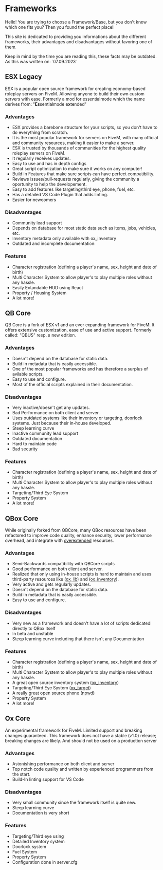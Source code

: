 
# Frameworks

Hello! You are trying to choose a Framework/Base, but you don't know which one fits you?
Then you found the perfect place!

This site is dedicated to providing you informations about the different frameworks, 
their advantages and disadvantages without favoring one of them.

<Callout type="info">
  Keep in mind by the time you are reading this, these facts may be outdated. 
  As this was written on: `07.09.2023`
</Callout>

## ESX Legacy
ESX is a popular open source framework for creating economy-based roleplay servers on FiveM. 
Allowing anyone to build their own custom servers with ease.
Formerly a mod for essentialmode which the name derives from: "**Es**sentialmode e**x**tended"

### Advantages
- ESX provides a barebone structure for your scripts, so you don't have to do everything from scratch.
- It is the most popular framework for servers on FiveM, with many official and community resources, making it easier to make a server.
- ESX is trusted by thousands of communities for the highest quality roleplay servers on FiveM.
- It regularly receives updates.
- Easy to use and has in depth configs.
- Great script optimization to make sure it works on any computer!
- Build in Features that make sure scripts can have perfect compatibility.
- Reviews issues/pull-requests regularly, giving the community a oportunity to help the developement. 
- Easy to add features like targeting/third eye, phone, fuel, etc.
- Has a detailed VS Code Plugin that adds linting.
- Easier for newcomers


### Disadvantages
- Community lead support
- Depends on database for most static data such as items, jobs, vehicles, etc.
- Inventory metadata only available with ox_inventory
- Outdated and incomplete documentation

### Features
- Character registration (defining a player's name, sex, height and date of birth)
- Multi Character System to allow player's to play multiple roles without any hassle.
- Easily Extandable HUD using React
- Property / Housing System
- A lot more!

## QB Core
QB Core is a fork of ESX v1 and an ever expanding framework for FiveM. It offers extensive customization, ease of use and active support.
Formerly called: "QBUS" resp. a new edition.

### Advantages
- Doesn't depend on the database for static data.
- Build in metadata that is easily accessible.
- One of the most popular frameworks and has therefore a surplus of avilable scripts.
- Easy to use and configure.
- Most of the official scripts explained in their documentation.

### Disadvantages
- Very inactive/doesn't get any updates.
- Bad Performance on both client and server.
- Uses outdated systems like their inventory or targeting, doorlock systems. Just because their in-house developed.
- Steep learning curve
- Inactive community lead support
- Outdated documentation
- Hard to maintain code
- Bad security

### Features
- Character registration (defining a player's name, sex, height and date of birth)
- Multi Character System to allow player's to play multiple roles without any hassle.
- Targeting/Third Eye System
- Property System
- A lot more!

## QBox Core
While originally forked from QBCore, many QBox resources have been refactored to improve code quality, enhance security, lower performance overhead, and integrate with [overextended](https://overextended.dev/) resources.

### Advantages
- Semi-Backwards compatibility with QBCore scripts
- Good performance on both client and server.
- Realized that only using in-house scripts is hard to maintain and uses third-party resources like ([ox_lib](https://github.com/overextended/ox_lib)) and ([ox_inventory](https://github.com/overextended/ox_inventory)).
- Very active and gets regularly updates.
- Doesn't depend on the database for static data.
- Build in metadata that is easily accessible.
- Easy to use and configure.


### Disadvantages
- Very new as a framework and doesn't have a lot of scripts dedicated directly to QBox itself
- In beta and unstable
- Steep learning curve including that there isn't any Documentation

### Features
- Character registration (defining a player's name, sex, height and date of birth)
- Multi Character System to allow player's to play multiple roles without any hassle.
- A great open source inventory system ([ox_inventory](https://github.com/overextended/ox_inventory))
- Targeting/Third Eye System ([ox_target](https://github.com/overextended/ox_target))
- A really great open source phone ([npwd](https://github.com/project-error/npwd))
- Property System
- A lot more!

## Ox Core
An experimental framework for FiveM. Limited support and breaking changes guaranteed.
<Callout type="warning">
  This framework does not have a stable (v1.0) release; breaking changes are likely. And should not be used on a production server
</Callout>

### Advantages
- Astonishing performance on both client and server
- Top notch code quality and written by experienced programmers from the start. 
- Build-In linting support for VS Code

### Disadvantages
- Very small community since the framework itself is quite new.
- Steep learning curve
- Documentation is very short

### Features
- Targeting/Third eye using
- Detailed Inventory system
- Doorlock system
- Fuel System
- Property System
- Configuration done in server.cfg